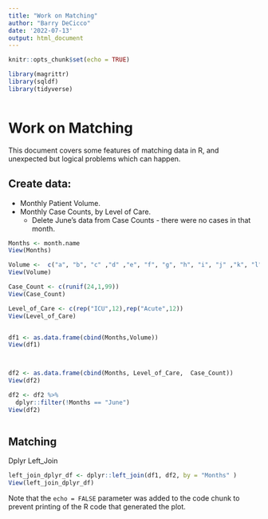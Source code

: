 ```yaml
---
title: "Work on Matching"
author: "Barry DeCicco"
date: '2022-07-13'
output: html_document
---
```


```r
knitr::opts_chunk$set(echo = TRUE)

library(magrittr)
library(sqldf)
library(tidyverse)



```

# Work on Matching

This document covers some features of matching data in R, and unexpected
but logical problems which can happen.


## Create data:

* Monthly Patient Volume.
* Monthly Case Counts, by Level of Care.
  * Delete June's data from Case Counts - there were no cases in that month.


```r

Months <- month.name
View(Months)

Volume <-  c("a", "b", "c" ,"d" ,"e", "f", "g", "h", "i", "j" ,"k", "l")
View(Volume)

Case_Count <- c(runif(24,1,99))
View(Case_Count)

Level_of_Care <- c(rep("ICU",12),rep("Acute",12))
View(Level_of_Care)


df1 <- as.data.frame(cbind(Months,Volume))
View(df1)



df2 <- as.data.frame(cbind(Months, Level_of_Care,  Case_Count))
View(df2)

df2 <- df2 %>% 
  dplyr::filter(!Months == "June")
View(df2)



```

## Matching

Dplyr Left_Join

```r

left_join_dplyr_df <- dplyr::left_join(df1, df2, by = "Months" )
View(left_join_dplyr_df)


```

Note that the `echo = FALSE` parameter was added to the code chunk to prevent printing of the R code that generated the plot.
